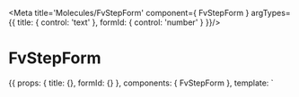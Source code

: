 
<Meta title='Molecules/FvStepForm' component={ FvStepForm } argTypes={{
  title: { control: 'text' },
  formId: { control: 'number' }
}}/>

# FvStepForm

<Canvas>
<Story name='Common' height='150px' args={{
  title: 'title',
  formId: '1'
}}>{{
  props: {
    title: {},
    formId: {}
  },
  components: { FvStepForm },
  template: `<FvStepForm
    :title="title"
    :formId="formId"
  >
  <template slot='form'>
      <li> Beautiful form </li>
  </FvStepForm>`
}}</Story>
</Canvas>

## Props

<Props of={ FvStepForm } />
